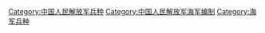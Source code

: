 [[Category:中国人民解放军兵种|Category:中国人民解放军兵种]]
[[Category:中国人民解放军海军编制|Category:中国人民解放军海军编制]]
[[Category:海军兵种|Category:海军兵种]]